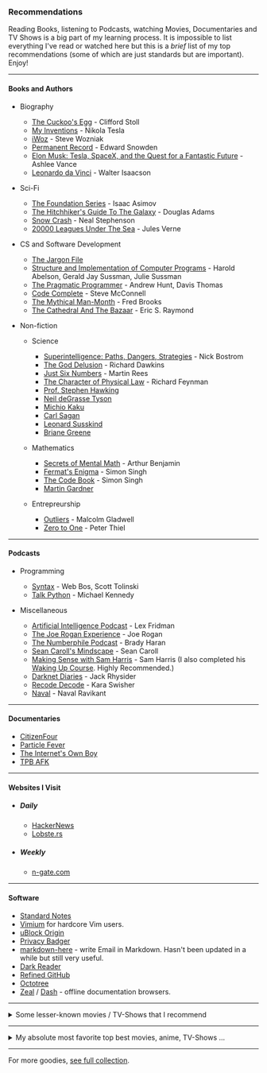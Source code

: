 
<Head title="Recommendations" />

### Recommendations
Reading Books, listening to Podcasts, watching Movies, Documentaries and TV Shows is a big part of my learning process. It is impossible to list everything I've read or watched here but this is a _brief_ list of my top recommendations (some of which are just standards but are important). Enjoy!

---

#### Books and Authors

- Biography
	- [The Cuckoo's Egg](https://en.wikipedia.org/wiki/The_Cuckoo%27s_Egg) - Clifford Stoll
	- [My Inventions](https://en.wikipedia.org/wiki/My_Inventions:_The_Autobiography_of_Nikola_Tesla) - Nikola Tesla
	- [iWoz](https://en.wikipedia.org/wiki/IWoz) - Steve Wozniak
	- [Permanent Record](https://en.wikipedia.org/wiki/Permanent_Record_(autobiography)) - Edward Snowden
	- [Elon Musk: Tesla, SpaceX, and the Quest for a Fantastic Future](https://en.wikipedia.org/wiki/Elon_Musk:_Tesla,_SpaceX,_and_the_Quest_for_a_Fantastic_Future) - Ashlee Vance
	- [Leonardo da Vinci](https://www.goodreads.com/book/show/34684622-leonardo-da-vinci) - Walter Isaacson

- Sci-Fi
	- [The Foundation Series](https://en.wikipedia.org/wiki/Foundation_series) - Isaac Asimov
	- [The Hitchhiker's Guide To The Galaxy](https://en.wikipedia.org/wiki/The_Hitchhiker%27s_Guide_to_the_Galaxy) - Douglas Adams
	- [Snow Crash](https://en.wikipedia.org/wiki/Snow_Crash) - Neal Stephenson
	- [20000 Leagues Under The Sea](https://en.wikipedia.org/wiki/Twenty_Thousand_Leagues_Under_the_Sea) - Jules Verne

- CS and Software Development
	- [The Jargon File](http://www.catb.org/jargon/)
	- [Structure and Implementation of Computer Programs](https://mitpress.mit.edu/sites/default/files/sicp/full-text/book/book.html) - Harold Abelson, Gerald Jay Sussman, Julie Sussman
	- [The Pragmatic Programmer](https://en.wikipedia.org/wiki/The_Pragmatic_Programmer) - Andrew Hunt, Davis Thomas
	- [Code Complete](https://en.wikipedia.org/wiki/Code_Complete) - Steve McConnell
	- [The Mythical Man-Month](https://en.wikipedia.org/wiki/The_Mythical_Man-Month) - Fred Brooks
	- [The Cathedral And The Bazaar](http://www.catb.org/~esr/writings/cathedral-bazaar/) - Eric S. Raymond

- Non-fiction
  - Science
    - [Superintelligence: Paths, Dangers, Strategies](https://en.wikipedia.org/wiki/Superintelligence:_Paths,_Dangers,_Strategies) - Nick Bostrom
    - [The God Delusion](https://en.wikipedia.org/wiki/The_God_Delusion) - Richard Dawkins
    - [Just Six Numbers](https://www.goodreads.com/book/show/81884.Just_Six_Numbers) - Martin Rees
    - [The Character of Physical Law](https://en.wikipedia.org/wiki/The_Character_of_Physical_Law) - Richard Feynman
    - [Prof. Stephen Hawking](https://en.wikipedia.org/wiki/Stephen_Hawking)
    - [Neil deGrasse Tyson](https://en.wikipedia.org/wiki/Neil_deGrasse_Tyson)
    - [Michio Kaku](https://en.wikipedia.org/wiki/Michio_Kaku)
    - [Carl Sagan](https://en.wikipedia.org/wiki/Carl_Sagan)
    - [Leonard Susskind](https://en.wikipedia.org/wiki/Leonard_Susskind)
    - [Briane Greene](https://en.wikipedia.org/wiki/Brian_Greene)

  - Mathematics
    - [Secrets of Mental Math](https://www.goodreads.com/book/show/83585.Secrets_of_Mental_Math) - Arthur Benjamin
    - [Fermat's Enigma](https://en.wikipedia.org/wiki/Fermat%27s_Last_Theorem_(book)) - Simon Singh
    - [The Code Book](https://en.wikipedia.org/wiki/The_Code_Book) - Simon Singh
    - [Martin Gardner](https://en.wikipedia.org/wiki/Martin_Gardner)

  - Entrepreurship
    - [Outliers](https://en.wikipedia.org/wiki/Outliers_(book)) - Malcolm Gladwell
    - [Zero to One](https://en.wikipedia.org/wiki/Zero_to_One) - Peter Thiel

---

#### Podcasts
- Programming
  - [Syntax](https://syntax.fm/) - Web Bos, Scott Tolinski
  - [Talk Python](https://talkpython.fm/) - Michael Kennedy

- Miscellaneous
  - [Artificial Intelligence Podcast](https://www.youtube.com/playlist?list=PLrAXtmErZgOdP_8GztsuKi9nrraNbKKp4) - Lex Fridman
  - [The Joe Rogan Experience](https://www.youtube.com/channel/UCzQUP1qoWDoEbmsQxvdjxgQ) - Joe Rogan
  - [The Numberphile Podcast](https://www.youtube.com/playlist?list=PLt5AfwLFPxWLNVixpe1w3fi6lE2OTq0ET) - Brady Haran
  - [Sean Caroll's Mindscape](https://www.preposterousuniverse.com/podcast/) - Sean Caroll
  - [Making Sense with Sam Harris](https://samharris.org/podcast/) - Sam Harris (I also completed his [Waking Up Course](https://wakingup.com/). Highly Recommended.)
  - [Darknet Diaries](https://darknetdiaries.com/) - Jack Rhysider
  - [Recode Decode](https://podcasts.apple.com/us/podcast/recode-decode/id1011668648) - Kara Swisher
  - [Naval](https://nav.al/) - Naval Ravikant

---

#### Documentaries
- [CitizenFour](https://en.wikipedia.org/wiki/Citizenfour)
- [Particle Fever](https://en.wikipedia.org/wiki/Particle_Fever)
- [The Internet's Own Boy](https://en.wikipedia.org/wiki/The_Internet%27s_Own_Boy)
- [TPB AFK](https://en.wikipedia.org/wiki/TPB_AFK)

---

#### Websites I Visit
- ##### Daily
	- [HackerNews](https://news.ycombinator.com)
	- [Lobste.rs](https://lobste.rs/)
- ##### Weekly
	- [n-gate.com](http://n-gate.com)

---

#### Software
- [Standard Notes](https://github.com/standardnotes/web/)
- [Vimium](https://github.com/philc/vimium/) for hardcore Vim users.
- [uBlock Origin](https://github.com/gorhill/uBlock)
- [Privacy Badger](https://github.com/EFForg/privacybadger/)
- [markdown-here](https://github.com/adam-p/markdown-here) - write Email in Markdown. Hasn't been updated in a while but still very useful.
- [Dark Reader](https://github.com/darkreader/darkreader/)
- [Refined GitHub](https://github.com/sindresorhus/refined-github)
- [Octotree](https://github.com/ovity/octotree)
- [Zeal](https://github.com/zealdocs/zeal) / [Dash](https://github.com/Kapeli/Dash-iOS) - offline documentation browsers.

---

<details>
    <summary>Some lesser-known movies / TV-Shows that I recommend</summary>
    <ul>
<li><a href="https://www.imdb.com/title/tt0756683/">The Man from Earth</a> - Richard Schenkman</li>
<li><a href="https://www.imdb.com/title/tt0390384/">Primer</a>, <a href="https://www.imdb.com/title/tt2084989/">Upstream Color</a> - Shane Carruth</li>
<li><a href="https://www.imdb.com/title/tt0069293/">Solaris</a>, <a href="https://www.imdb.com/title/tt0079944/">Stalker</a> - Andrei Tarkovsky</li>
<li><a href="https://www.imdb.com/title/tt0480669/">Timecrimes</a> - Nacho Vigalondo</li>
<li><a href="https://www.imdb.com/title/tt1182345/">Moon</a> - Duncan Jones</li>
<li><a href="https://www.imdb.com/title/tt2543312/">Halt and Catch Fire</a></li>
<li><a href="https://www.imdb.com/title/tt0094517/">Mystery Science Theatre</a></li>
    </ul>
</details>

---

<details>
    <summary>My absolute most favorite top best movies, anime, TV-Shows ...</summary>
    (Curated from over 800 titles I've watched)
    <ul>
Directors/
<Heading title="Directors" />
<li>Christopher Nolan</li>
<li>Quentin Tarantino</li>
<br />
Anime/
<li>Fullmetal Alchemist</li>
<li>Fullmetal Alchemist: Brotherhood</li>
<li>Death Note</li>
<br />
Movie Series/
<li>Back to the Future</li>
<li>Star Wars</li>
<li>Star Trek</li>
<li>Harry Potter</li>
<li>The Matrix</li>
<li>The Dark Knight</li>
<li>X-Men</li>
<li>Avengers</li>
<li>The Bourne</li>
<li>Indiana Jones and the Last Crusade</li>
<li>Frankenstein</li>
<li>Men in Black</li>
<br />
TV-Series/
<li>The Big bang Theory</li>
<li>Rick and Morty</li>
<li>Sherlock</li>
<li>Breaking Bad</li>
<li>Futurama</li>
<li>Mr. Robot</li>
<li>Black Mirror</li>
<br />
Movies/
<li>The Triumph of the Nerds: The Rise of Accidental Empires</li>
<li>Interstellar</li>
<li>Memento</li>
<li>Inception</li>
<li>Shutter Island</li>
<li>Fight Club</li>
<li>The Butterfly Effect</li>
<li>A Beautiful Mind</li>
<li>The Imitation Game</li>
<li>The Intouchables</li>
<li>The Good, the Bad and the Ugly</li>
<li>Office Space</li>
<li>Pirates of Silicon Valley</li>
<li>Mulholand Drive</li>
<li>Dead Poets Society</li>
<li>Good Will Hunting</li>
<li>12 Angry Men</li>
<li>The Shawshank Redemption</li>
<li>The Martian</li>
<li>Donnie Darko</li>
<li>Monty Python</li>
<li>The Breakfast Club</li>
<li>Se7en</li>
<li>Requiem for a Dream</li>
<li>Predestination</li>
<li>Ex Machina</li>
<li>Shaun of the Dead</li>
<li>Zombieland
</li>
    </ul>
</details>

---

For more goodies, [see full collection](https://github.com/rsapkf/42/).
